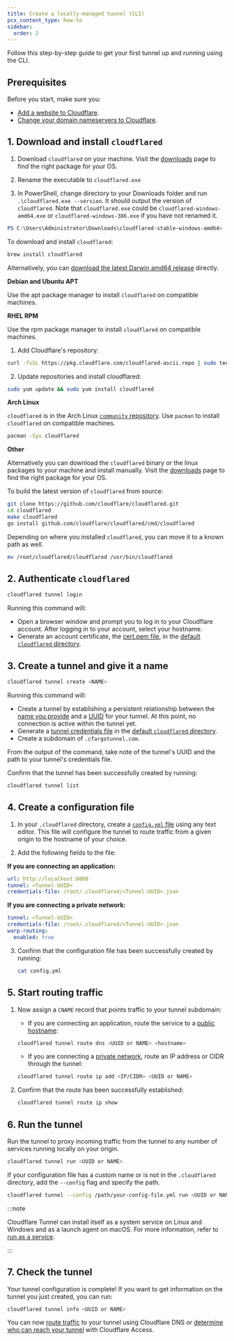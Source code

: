 ```yaml
---
title: Create a locally-managed tunnel (CLI)
pcx_content_type: how-to
sidebar:
  order: 2
---
```



Follow this step-by-step guide to get your first tunnel up and running using the CLI.

## Prerequisites

Before you start, make sure you:

- [Add a website to Cloudflare](/fundamentals/setup/manage-domains/add-site/).
- [Change your domain nameservers to Cloudflare](/dns/zone-setups/full-setup/setup/).

## 1. Download and install `cloudflared`

<Tabs> <TabItem label="Windows">

1. Download `cloudflared` on your machine. Visit the [downloads](/cloudflare-one/connections/connect-networks/downloads/) page to find the right package for your OS.

2. Rename the executable to `cloudflared.exe`

3. In PowerShell, change directory to your Downloads folder and run `.\cloudflared.exe --version`. It should output the version of `cloudflared`. Note that `cloudflared.exe` could be `cloudflared-windows-amd64.exe` or `cloudflared-windows-386.exe` if you have not renamed it.

```powershell
PS C:\Users\Administrator\Downloads\cloudflared-stable-windows-amd64> .\cloudflared.exe --version
```

</TabItem> <TabItem label="macOS">

To download and install `cloudflared`:

```sh
brew install cloudflared
```

Alternatively, you can [download the latest Darwin amd64 release](/cloudflare-one/connections/connect-networks/downloads/) directly.

</TabItem> <TabItem label="Linux">

**Debian and Ubuntu APT**

Use the apt package manager to install `cloudflared` on compatible machines.

<Render file="tunnel/cloudflared-debian-install" />

**RHEL RPM**

Use the rpm package manager to install `cloudflared` on compatible machines.

1. Add Cloudflare's repository:

```sh
curl -fsSL https://pkg.cloudflare.com/cloudflared-ascii.repo | sudo tee /etc/yum.repos.d/cloudflared.repo
```

2. Update repositories and install cloudflared:

```sh
sudo yum update && sudo yum install cloudflared
```

**Arch Linux**

`cloudflared` is in the Arch Linux [`community` repository](https://wiki.archlinux.org/title/official_repositories#community).
Use `pacman` to install `cloudflared` on compatible machines.

```sh
pacman -Syu cloudflared
```

**Other**

Alternatively you can download the `cloudflared` binary or the linux packages to your machine and install manually. Visit the [downloads](/cloudflare-one/connections/connect-networks/downloads/) page to find the right package for your OS.

</TabItem> <TabItem label="build from source">

To build the latest version of `cloudflared` from source:

```sh
git clone https://github.com/cloudflare/cloudflared.git
cd cloudflared
make cloudflared
go install github.com/cloudflare/cloudflared/cmd/cloudflared
```

Depending on where you installed `cloudflared`, you can move it to a known path as well.

```sh
mv /root/cloudflared/cloudflared /usr/bin/cloudflared
```

</TabItem> </Tabs>

## 2. Authenticate `cloudflared`

```sh
cloudflared tunnel login
```

Running this command will:

- Open a browser window and prompt you to log in to your Cloudflare account. After logging in to your account, select your hostname.
- Generate an account certificate, the [cert.pem file](/cloudflare-one/connections/connect-networks/get-started/tunnel-useful-terms/#certpem), in the [default `cloudflared` directory](/cloudflare-one/connections/connect-networks/get-started/tunnel-useful-terms/#default-cloudflared-directory).

## 3. Create a tunnel and give it a name

```sh
cloudflared tunnel create <NAME>
```

Running this command will:

- Create a tunnel by establishing a persistent relationship between the [name you provide](/cloudflare-one/connections/connect-networks/get-started/tunnel-useful-terms/#tunnel-name) and a [UUID](/cloudflare-one/connections/connect-networks/get-started/tunnel-useful-terms/#tunnel-uuid) for your tunnel. At this point, no connection is active within the tunnel yet.
- Generate a [tunnel credentials file](/cloudflare-one/connections/connect-networks/get-started/tunnel-useful-terms/#credentials-file) in the [default `cloudflared` directory](/cloudflare-one/connections/connect-networks/get-started/tunnel-useful-terms/#default-cloudflared-directory).
- Create a subdomain of `.cfargotunnel.com`.

From the output of the command, take note of the tunnel's UUID and the path to your tunnel's credentials file.

Confirm that the tunnel has been successfully created by running:

```sh
cloudflared tunnel list
```

## 4. Create a configuration file

1. In your `.cloudflared` directory, create a [`config.yml` file](/cloudflare-one/connections/connect-networks/configure-tunnels/local-management/configuration-file/) using any text editor. This file will configure the tunnel to route traffic from a given origin to the hostname of your choice.

2. Add the following fields to the file:

**If you are connecting an application:**

```yml
url: http://localhost:8000
tunnel: <Tunnel-UUID>
credentials-file: /root/.cloudflared/<Tunnel-UUID>.json
```

**If you are connecting a private network:**

```yml
tunnel: <Tunnel-UUID>
credentials-file: /root/.cloudflared/<Tunnel-UUID>.json
warp-routing:
  enabled: true
```

3. Confirm that the configuration file has been successfully created by running:

   ```sh
   cat config.yml
   ```

## 5. Start routing traffic

1. Now assign a `CNAME` record that points traffic to your tunnel subdomain:

   - If you are connecting an application, route the service to a [public hostname](/cloudflare-one/connections/connect-networks/routing-to-tunnel/):

   ```sh
   cloudflared tunnel route dns <UUID or NAME> <hostname>
   ```

   - If you are connecting a [private network](/cloudflare-one/connections/connect-networks/private-net/), route an IP address or CIDR through the tunnel:

   ```sh
   cloudflared tunnel route ip add <IP/CIDR> <UUID or NAME>
   ```

2. Confirm that the route has been successfully established:

   ```sh
   cloudflared tunnel route ip show
   ```

## 6. Run the tunnel

Run the tunnel to proxy incoming traffic from the tunnel to any number of services running locally on your origin.

```sh
cloudflared tunnel run <UUID or NAME>
```

If your configuration file has a custom name or is not in the `.cloudflared` directory, add the `--config` flag and specify the path.

```sh
cloudflared tunnel --config /path/your-config-file.yml run <UUID or NAME>
```

:::note

Cloudflare Tunnel can install itself as a system service on Linux and Windows and as a launch agent on macOS. For more information, refer to [run as a service](/cloudflare-one/connections/connect-networks/configure-tunnels/local-management/as-a-service/).

:::

## 7. Check the tunnel

Your tunnel configuration is complete! If you want to get information on the tunnel you just created, you can run:

```sh
cloudflared tunnel info <UUID or NAME>
```

You can now [route traffic](/cloudflare-one/connections/connect-networks/routing-to-tunnel/) to your tunnel using Cloudflare DNS or [determine who can reach your tunnel](/cloudflare-one/policies/access/) with Cloudflare Access.

<Render file="access/secure-tunnel-with-access" />
